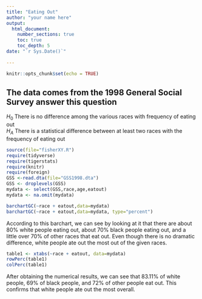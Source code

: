 ```yaml
---
title: "Eating Out"
author: "your name here"
output: 
  html_document:
    number_sections: true
    toc: true
    toc_depth: 5
date: "`r Sys.Date()`"    
    
---
```


```r
knitr::opts_chunk$set(echo = TRUE)
```

## The data comes from the 1998 General Social Survey answer this question

$H_0$ There is no difference among the various races with frequency of eating out  
$H_A$ There is a statistical difference between at least two races with the frequency of eating out  


```r
source(file="fisherXY.R")
require(tidyverse)
require(tigerstats)
require(knitr)
require(foreign)
GSS <-read.dta(file="GSS1998.dta")
GSS <- droplevels(GSS)
mydata <- select(GSS,race,age,eatout)
mydata <- na.omit(mydata)
```


```r
barchartGC(~race + eatout,data=mydata)
barchartGC(~race + eatout,data=mydata, type="percent")

```

According to this barchart, we can see by looking at it that there are about 80% white people eating out, about 70% black people eating out, and a little over 70% of other races that eat out. Even though there is no dramatic difference, white people ate out the most out of the given races.


```r
table1 <- xtabs(~race + eatout, data=mydata)
rowPerc(table1)
colPerc(table1)
```

After obtaining the numerical results, we can see that 83.11% of white people, 69% of black people, and 72% of other people eat out. This confirms that white people ate out the most overall.